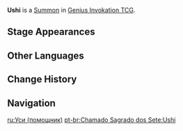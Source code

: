 {{About|the [[Genius Invokation TCG]] [[Summon]]|the NPC|Ushi}}
{{Genius Invokation TCG Infobox
|title       = Ushi
|id          = 116051
|image       = Ushi Summon.png
|type        = Summon
|createdby   = Masatsu Zetsugi: Akaushi Burst!
|summontype  = Character Card Skill
|usage       = 1
|effect      = '''When your active character takes DMG:''' Decrease DMG taken by 1.<br>When the Usage is depleted, this card will not be discarded.<br>'''Can be triggered once while this summon is present:''' When your character recieves DMG, Arataki Itto gains '''Superlative Superstrength'''.<br>'''End Phase:''' Discard this card, deal 1 {{Color|Geo DMG}}.
|features    = Ushi
}}
'''Ushi''' is a [[Summon]] in [[Genius Invokation TCG]].

==Stage Appearances==
{{Genius Invokation TCG Stage Appearances|createdby=Arataki Itto (Character Card)}}

==Other Languages==
{{Other Languages|Transclude=Ushi}}

==Change History==
{{Change History|3.6}}

==Navigation==
{{Genius Invokation TCG Navbox|Summon}}

[[ru:Уси (помощник)]]
[[pt-br:Chamado Sagrado dos Sete:Ushi]]
